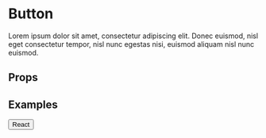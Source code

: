 
<Meta title="Components/Button" component={Button} />

# Button

Lorem ipsum dolor sit amet, consectetur adipiscing elit. Donec euismod, nisl eget consectetur tempor, nisl nunc egestas nisi, euismod aliquam nisl nunc euismod.

## Props

<Props of={Button} />

## Examples

<Preview>
  <Story name="Default">
    <Button>React</Button>
  </Story>
</Preview>
